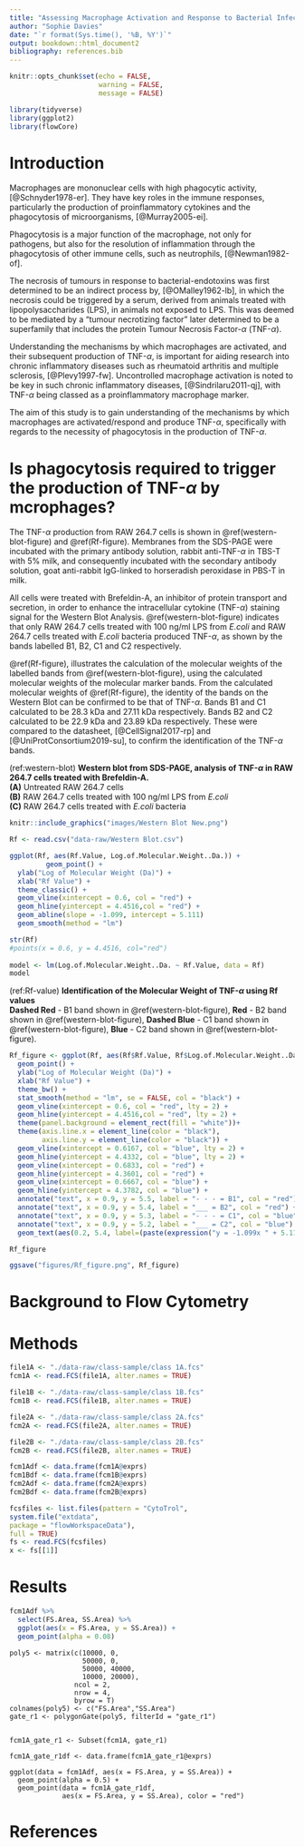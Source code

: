 ```yaml
---
title: "Assessing Macrophage Activation and Response to Bacterial Infection *in vitro*"
author: "Sophie Davies"
date: "`r format(Sys.time(), '%B, %Y')`"
output: bookdown::html_document2
bibliography: references.bib
---
```


```r
knitr::opts_chunk$set(echo = FALSE, 
                      warning = FALSE,
                      message = FALSE)
```

```r
library(tidyverse)
library(ggplot2)
library(flowCore)
```

<!-- Provide an introduction to the experiment, why it's important/it's application in context -->
# Introduction
Macrophages are mononuclear cells with high phagocytic activity, [@Schnyder1978-er]. They have key roles in the immune responses, particularly the production of proinflammatory cytokines and the phagocytosis of microorganisms, [@Murray2005-ei]. 

Phagocytosis is a major function of the macrophage, not only for pathogens, but also for the resolution of inflammation through the phagocytosis of other immune cells, such as neutrophils, [@Newman1982-of].

The necrosis of tumours in response to bacterial-endotoxins was first determined to be an indirect process by, [@OMalley1962-lb], in which the necrosis could be triggered by a serum, derived from animals treated with lipopolysaccharides (LPS), in animals not exposed to LPS. This was deemed to be mediated by a "tumour necrotizing factor" later determined to be a superfamily that includes the protein Tumour Necrosis Factor-$\alpha$ (TNF-$\alpha$). 

Understanding the mechanisms by which macrophages are activated, and their subsequent production of TNF-$\alpha$, is important for aiding research into chronic inflammatory diseases such as rheumatoid arthritis and multiple sclerosis, [@Plevy1997-fw]. Uncontrolled macrophage activation is noted to be key in such chronic inflammatory diseases, [@Sindrilaru2011-qj], with TNF-$\alpha$ being classed as a proinflammatory macrophage marker. 

The aim of this study is to gain understanding of the mechanisms by which macrophages are activated/respond and produce TNF-$\alpha$, specifically with regards to the necessity of phagocytosis in the production of TNF-$\alpha$. 

<!-- Decide whether to include the images and results from the western blot analysis of own results -->
<!-- This could allow me to show import of image  -->
# Is phagocytosis required to trigger the production of TNF-$\alpha$ by mcrophages? 

The TNF-$\alpha$ production from RAW 264.7 cells is shown in \@ref(western-blot-figure) and \@ref(Rf-figure). Membranes from the SDS-PAGE were incubated with the primary antibody solution, rabbit anti-TNF-$\alpha$ in TBS-T with 5% milk, and consequently incubated with the secondary antibody solution, goat anti-rabbit IgG-linked to horseradish peroxidase in PBS-T in milk. 

All cells were treated with Brefeldin-A, an inhibitor of protein transport and secretion, in order to enhance the intracellular cytokine (TNF-$\alpha$) staining signal for the Western Blot Analysis. 
\@ref(western-blot-figure) indicates that only RAW 264.7 cells treated with 100 ng/ml LPS from *E.coli* and RAW 264.7 cells treated with *E.coli* bacteria produced TNF-$\alpha$, as shown by the bands labelled B1, B2, C1 and C2 respectively. 

\@ref(Rf-figure), illustrates the calculation of the molecular weights of the labelled bands from \@ref(western-blot-figure), using the calculated molecular weights of the molecular marker bands. From the calculated molecular weights of \@ref(Rf-figure), the identity of the bands on the Western Blot can be confirmed to be that of TNF-$\alpha$. Bands B1 and C1 calculated to be 28.3 kDa and 27.11 kDa respectively. Bands B2 and C2 calculated to be 22.9 kDa and 23.89 kDa respectively. These were compared to the datasheet, [@CellSignal2017-rp] and [@UniProtConsortium2019-su], to confirm the identification of the TNF-$\alpha$ bands. 

<!-- figure legend -->
(ref:western-blot) **Western blot from SDS-PAGE, analysis of TNF-$\alpha$ in RAW 264.7 cells treated with Brefeldin-A. <BR> (A)** Untreated RAW 264.7 cells <BR> **(B)** RAW 264.7 cells treated with 100 ng/ml LPS from *E.coli* <BR> **(C)** RAW 264.7 cells treated with *E.coli* bacteria
<!-- end of figure legend -->

```r
knitr::include_graphics("images/Western Blot New.png")
```

```r
Rf <- read.csv("data-raw/Western Blot.csv")

ggplot(Rf, aes(Rf.Value, Log.of.Molecular.Weight..Da.)) +
         geom_point() +
  ylab("Log of Molecular Weight (Da)") +
  xlab("Rf Value") +
  theme_classic() +
  geom_vline(xintercept = 0.6, col = "red") +
  geom_hline(yintercept = 4.4516,col = "red") +
  geom_abline(slope = -1.099, intercept = 5.111)
  geom_smooth(method = "lm")

str(Rf)
#points(x = 0.6, y = 4.4516, col="red")
  
model <- lm(Log.of.Molecular.Weight..Da. ~ Rf.Value, data = Rf)
model
```

<!-- figure legend -->
(ref:Rf-value) **Identification of the Molecular Weight of TNF-$\alpha$ using Rf values** <BR> **Dashed Red** - B1 band shown in \@ref(western-blot-figure), **Red** - B2 band shown in \@ref(western-blot-figure), **Dashed Blue** - C1 band shown in \@ref(western-blot-figure), **Blue** - C2 band shown in \@ref(western-blot-figure).
<!-- end of figure legend -->

```r

Rf_figure <- ggplot(Rf, aes(Rf$Rf.Value, Rf$Log.of.Molecular.Weight..Da.)) +
  geom_point() +
  ylab("Log of Molecular Weight (Da)") +
  xlab("Rf Value") +
  theme_bw() +
  stat_smooth(method = "lm", se = FALSE, col = "black") +
  geom_vline(xintercept = 0.6, col = "red", lty = 2) +
  geom_hline(yintercept = 4.4516,col = "red", lty = 2) +
  theme(panel.background = element_rect(fill = "white"))+
  theme(axis.line.x = element_line(color = "black"),
        axis.line.y = element_line(color = "black")) +
  geom_vline(xintercept = 0.6167, col = "blue", lty = 2) +
  geom_hline(yintercept = 4.4332, col = "blue", lty = 2) +
  geom_vline(xintercept = 0.6833, col = "red") +
  geom_hline(yintercept = 4.3601, col = "red") + 
  geom_vline(xintercept = 0.6667, col = "blue") +
  geom_hline(yintercept = 4.3782, col = "blue") +
  annotate("text", x = 0.9, y = 5.5, label = "- - - = B1", col = "red") +
  annotate("text", x = 0.9, y = 5.4, label = "___ = B2", col = "red") +
  annotate("text", x = 0.9, y = 5.3, label = "- - - = C1", col = "blue") +
  annotate("text", x = 0.9, y = 5.2, label = "___ = C2", col = "blue") +
  geom_text(aes(0.2, 5.4, label=(paste(expression("y = -1.099x " + 5.111)))),parse = TRUE)

Rf_figure

ggsave("figures/Rf_figure.png", Rf_figure)

```

<!-- Provide some explanation and background information on the protocol of Flow Cytometry, maybe include a brief description and comparison to Summit -->
<!-- There is a user guide to Summit on the VLE? -->
# Background to Flow Cytometry 



<!-- Description of the methods for this analysis of data, and explanation of the packages used, including the bioconductor package flowCore -->
# Methods

<!-- Link for Bioconductor How to guide: https://bioconductor.org/packages/devel/bioc/vignettes/flowCore/inst/doc/HowTo-flowCore.pdf -->


```r
file1A <- "./data-raw/class-sample/class 1A.fcs"
fcm1A <- read.FCS(file1A, alter.names = TRUE)

file1B <- "./data-raw/class-sample/class 1B.fcs"
fcm1B <- read.FCS(file1B, alter.names = TRUE)

file2A <- "./data-raw/class-sample/class 2A.fcs"
fcm2A <- read.FCS(file2A, alter.names = TRUE)

file2B <- "./data-raw/class-sample/class 2B.fcs"
fcm2B <- read.FCS(file2B, alter.names = TRUE)

```


```r

fcm1Adf <- data.frame(fcm1A@exprs)
fcm1Bdf <- data.frame(fcm1B@exprs)
fcm2Adf <- data.frame(fcm2A@exprs)
fcm2Bdf <- data.frame(fcm2B@exprs)

```

```r

fcsfiles <- list.files(pattern = "CytoTrol",
system.file("extdata",
package = "flowWorkspaceData"),
full = TRUE)
fs <- read.FCS(fcsfiles)
x <- fs[[1]]

```
# Results

```r

fcm1Adf %>% 
  select(FS.Area, SS.Area) %>% 
  ggplot(aes(x = FS.Area, y = SS.Area)) +
  geom_point(alpha = 0.08)

```
```creating

poly5 <- matrix(c(10000, 0,
                  50000, 0,
                  50000, 40000,
                  10000, 20000), 
                ncol = 2, 
                nrow = 4, 
                byrow = T)
colnames(poly5) <- c("FS.Area","SS.Area")
gate_r1 <- polygonGate(poly5, filterId = "gate_r1")


fcm1A_gate_r1 <- Subset(fcm1A, gate_r1)

fcm1A_gate_r1df <- data.frame(fcm1A_gate_r1@exprs)

ggplot(data = fcm1Adf, aes(x = FS.Area, y = SS.Area)) +
  geom_point(alpha = 0.5) +
  geom_point(data = fcm1A_gate_r1df, 
             aes(x = FS.Area, y = SS.Area), color = "red") 

```

# References


